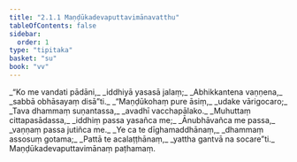 ```yaml
---
title: "2.1.1 Maṇḍūkadevaputtavimānavatthu"
tableOfContents: false
sidebar:
  order: 1
type: "tipitaka"
basket: "su"
book: "vv"
---
```



<DynamicBreadcrumb />

<Division number="857" book="vv" bookNo="19" page="73">

<Paragraph number="700" type="verses" book="vv">
_“Ko me vandati pādāni,_  
_iddhiyā yasasā jalaṃ;_  
_Abhikkantena vaṇṇena,_  
_sabbā obhāsayaṃ disā”ti._  

</Paragraph>

</Division>
<Division number="858" book="vv" bookNo="19" page="73">

<Paragraph number="701" type="verses" book="vv">
_“Maṇḍūkohaṃ pure āsiṃ,_  
_udake vārigocaro;_  
_Tava dhammaṃ suṇantassa,_  
_avadhī vacchapālako._  

</Paragraph>

</Division>
<Division number="859" book="vv" bookNo="19" page="73">

<Paragraph number="702" type="verses" book="vv">
_Muhuttaṃ cittapasādassa,_  
_iddhiṃ passa yasañca me;_  
_Ānubhāvañca me passa,_  
_vaṇṇaṃ passa jutiñca me._  

</Paragraph>

</Division>
<Division number="860" book="vv" bookNo="19" page="73">

<Paragraph number="703" type="verses" book="vv">
_Ye ca te dīghamaddhānaṃ,_  
_dhammaṃ assosuṃ gotama;_  
_Pattā te acalaṭṭhānaṃ,_  
_yattha gantvā na socare”ti._  


</Paragraph>
</Division>

<Paragraph number="704" type="center" book="vv">
Maṇḍūkadevaputtavimānaṃ paṭhamaṃ.
</Paragraph>